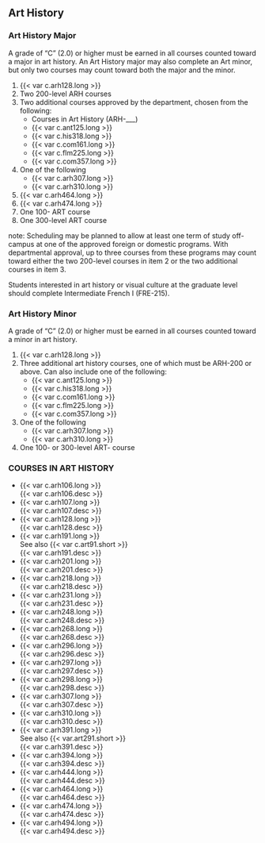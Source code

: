 ## Art History

### Art History Major 

A grade of “C” (2.0) or higher must be earned in all courses counted toward a major in art history.
An Art History major may also complete an Art minor, but only two courses may count toward both the major and the minor.


1. {{< var c.arh128.long >}}    
2. Two 200-level ARH courses  
3. Two additional courses approved by the department, chosen from the following:  
    - Courses in Art History (ARH-___)  
    - {{< var c.ant125.long >}}  
    - {{< var c.his318.long >}}  
    - {{< var c.com161.long >}}  
    - {{< var c.flm225.long >}}  
    - {{< var c.com357.long >}}  
4. One of the following  
    - {{< var c.arh307.long >}}  
    - {{< var c.arh310.long >}}  
5. {{< var c.arh464.long >}}  
6. {{< var c.arh474.long >}}   
7. One 100- ART course  
8. One 300-level ART course  

note: Scheduling may be planned to allow at least one term of study off-campus at one of the approved foreign or domestic programs. With departmental approval, up to three courses from these programs may count toward either the two 200-level courses in item 2 or the two additional courses in item 3.

Students interested in art history or visual culture at the graduate level should complete Intermediate French I (FRE-215).

### Art History Minor

A grade of “C” (2.0) or higher must be earned in all courses counted toward a minor in art history.


1. {{< var c.arh128.long >}}  
2. Three additional art history courses, one of which must be ARH-200 or above.  Can also include one of the following:  
   - {{< var c.ant125.long >}}  
   - {{< var c.his318.long >}}  
   - {{< var c.com161.long >}}  
   - {{< var c.flm225.long >}}  
   - {{< var c.com357.long >}}  
3. One of the following  
   - {{< var c.arh307.long >}}
   - {{< var c.arh310.long >}}  
4. One 100- or 300-level ART- course

### COURSES IN ART HISTORY

- {{< var c.arh106.long >}}   
  {{< var c.arh106.desc >}}   
- {{< var c.arh107.long >}}   
  {{< var c.arh107.desc >}}   
- {{< var c.arh128.long >}}   
  {{< var c.arh128.desc >}}   
- {{< var c.arh191.long >}}   
  See also {{< var c.art91.short >}}   
  {{< var c.arh191.desc >}}   
- {{< var c.arh201.long >}}  
  {{< var c.arh201.desc >}}  
- {{< var c.arh218.long >}}  
  {{< var c.arh218.desc >}}  
- {{< var c.arh231.long >}}  
  {{< var c.arh231.desc >}}  
- {{< var c.arh248.long >}}  
  {{< var c.arh248.desc >}}  
- {{< var c.arh268.long >}}  
  {{< var c.arh268.desc >}}  
- {{< var c.arh296.long >}}  
  {{< var c.arh296.desc >}}  
- {{< var c.arh297.long >}}  
  {{< var c.arh297.desc >}}  
- {{< var c.arh298.long >}}  
  {{< var c.arh298.desc >}}  
- {{< var c.arh307.long >}}  
  {{< var c.arh307.desc >}}  
- {{< var c.arh310.long >}}  
  {{< var c.arh310.desc >}}  
- {{< var c.arh391.long >}}  
  See also {{< var.art291.short >}}  
  {{< var c.arh391.desc >}}  
- {{< var c.arh394.long >}}  
  {{< var c.arh394.desc >}}  
- {{< var c.arh444.long >}}  
  {{< var c.arh444.desc >}}  
- {{< var c.arh464.long >}}  
  {{< var c.arh464.desc >}}  
- {{< var c.arh474.long >}}  
  {{< var c.arh474.desc >}}  
- {{< var c.arh494.long >}}  
  {{< var c.arh494.desc >}}  
